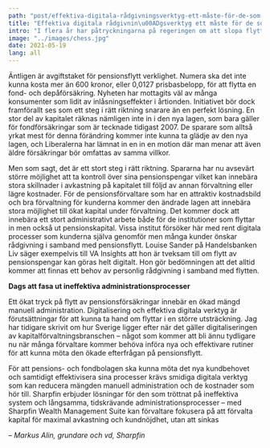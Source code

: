 ```yaml
---
path: "post/effektiva-digitala-rådgivningsverktyg-ett-måste-för-de-som-flyttar-pensionspengar"
title: "Effektiva digitala rådgivnin\u00ADgsverktyg ett måste för de som flyttar pensionspengar"
intro: "I flera år har påtryckningarna på regeringen om att slopa flyttavgiften på pensionsförsäkringar varit stora. Nu har förslaget äntligen blivit verklighet, och från den 1 april 2021 får det inte längre kosta stora summor för pensionssparare att flytta sina försäkringspengar. I och med ökad efterfrågan på flytt av pensionspengar behöver många kapitalförvaltare och försäkringsrådgivare nu se över sina interna administrativa processer, menar Markus Alin, vd på Sharpfin. "
image: "../images/chess.jpg"
date: 2021-05-19
lang: all
---
```

Äntligen är avgiftstaket för pensionsflytt verklighet. Numera ska det inte kunna kosta mer än 600 kronor, eller 0,0127 prisbasbelopp, för att flytta en fond- och depåförsäkring. Nyheten har mottagits väl av många konsumenter som lidit av inlåsningseffekter i årtionden. Initiativet bör dock framförallt ses som ett steg i rätt riktning snarare än en perfekt lösning. En stor del av kapitalet räknas nämligen inte in i den nya lagen, som bara gäller för fondförsäkringar som är tecknade tidigast 2007. De sparare som alltså yrkat mest för denna förändring kommer inte kunna ta glädje av den nya lagen, och Liberalerna har lämnat in en in en motion där man menar att även äldre försäkringar bör omfattas av samma villkor.


Men som sagt, det är ett stort steg i rätt riktning. Spararna har nu avsevärt större möjlighet att ta kontroll över sina pensionspengar vilket kan innebära stora skillnader i avkastning på kapitalet till följd av annan förvaltning eller lägre kostnader. För de pensionsförvaltare som har en attraktiv kostnadsbild och bra förvaltning för kunderna kommer den ändrade lagen att innebära stora möjlighet till ökat kapital under förvaltning. Det kommer dock att innebära ett stort administrativt arbete både för de institutioner som flyttar in men också ut pensionskapital. Vissa institut försöker här med rent digitala processer som kunderna själva genomför men många kunder önskar rådgivning i samband med pensionsflytt. Louise Sander på Handelsbanken Liv säger exempelvis till VA Insights att hon är tveksam till om flytt av pensionspengar kan göras helt digitalt. Hon gör bedömningen att det alltid kommer att finnas ett behov av personlig rådgivning i samband med flytten.


**Dags att fasa ut ineffektiva administrationsprocesser**

Ett ökat tryck på flytt av pensionsförsäkringar innebär en ökad mängd manuell administration. Digitalisering och effektiva digitala verktyg är förutsättningar för att kunna ta hand om flyttar i en större utsträckning. Jag har tidigare skrivit om hur Sverige ligger efter när det gäller digitaliseringen av kapitalförvaltningsbranschen – något som kommer att bli ännu tydligare nu när många förvaltare kommer behöva införa nya och effektivare rutiner för att kunna möta den ökade efterfrågan på pensionsflytt.


För att pensions- och fondbolagen ska kunna möta det nya kundbehovet och samtidigt effektivisera sina processer krävs smidiga digitala verktyg som kan reducera mängden manuell administration och de kostnader som hör till. Sharpfin erbjuder lösningar för den som tröttnat på ineffektiva system och långsamma, tidskrävande administrationsprocesser – med Sharpfin Wealth Management Suite kan förvaltare fokusera på att förvalta kapital för maximal avkastning och kundnöjdhet, utan att sinkas

*– Markus Alin, grundare och vd, Sharpfin*

